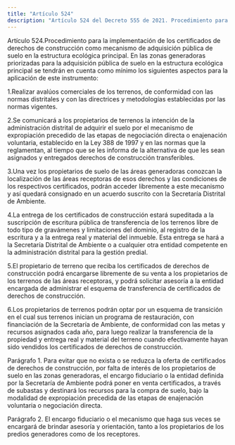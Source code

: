 ```yaml
---
title: "Artículo 524"
description: "Artículo 524 del Decreto 555 de 2021. Procedimiento para la implementación de los certificados de derechos de construcción como mecanis..."
---
```


Artículo 524.Procedimiento para la implementación de los certificados de derechos de construcción como mecanismo de adquisición pública de suelo en la estructura ecológica principal. En las zonas generadoras priorizadas para la adquisición pública de suelo en la estructura ecológica principal se tendrán en cuenta como mínimo los siguientes aspectos para la aplicación de este instrumento:
 
1.Realizar avalúos comerciales de los terrenos, de conformidad con las normas distritales y con las directrices y metodologías establecidas por las normas vigentes.
 
2.Se comunicará a los propietarios de terrenos la intención de la administración distrital de adquirir el suelo por el mecanismo de expropiación precedido de las etapas de negociación directa o enajenación voluntaria, establecido en la Ley 388 de 1997 y en las normas que la reglamentan, al tiempo que se les informa de la alternativa de que les sean asignados y entregados derechos de construcción transferibles.
 
3.Una vez los propietarios de suelo de las áreas generadoras conozcan la localización de las áreas receptoras de esos derechos y las condiciones de los respectivos certificados, podrán acceder libremente a este mecanismo y así quedará consignado en un acuerdo suscrito con la Secretaría Distrital de Ambiente.
 
4.La entrega de los certificados de construcción estará supeditada a la suscripción de escritura pública de transferencia de los terrenos libre de todo tipo de gravámenes y limitaciones del dominio, al registro de la escritura y a la entrega real y material del inmueble. Esta entrega se hará a la Secretaría Distrital de Ambiente o a cualquier otra entidad competente en la administración distrital para la gestión predial.
 
5.El propietario de terreno que reciba los certificados de derechos de construcción podrá encargarse libremente de su venta a los propietarios de los terrenos de las áreas receptoras, y podrá solicitar asesoría a la entidad encargada de administrar el esquema de transferencia de certificados de derechos de construcción.
 
6.Los propietarios de terrenos podrán optar por un esquema de transición en el cual sus terrenos inician un programa de restauración, con financiación de la Secretaría de Ambiente, de conformidad con las metas y recursos asignados cada año, para luego realizar la transferencia de la propiedad y entrega real y material del terreno cuando efectivamente hayan sido vendidos los certificados de derechos de construcción.
 
Parágrafo 1. Para evitar que no exista o se reduzca la oferta de certificados de derechos de construcción, por falta de interés de los propietarios de suelo en las zonas generadoras, el encargo fiduciario o la entidad definida por la Secretaría de Ambiente podrá poner en venta certificados, a través de subastas y destinará los recursos para la compra de suelo, bajo la modalidad de expropiación precedida de las etapas de enajenación voluntaria o negociación directa.
 
Parágrafo 2. El encargo fiduciario o el mecanismo que haga sus veces se encargará de brindar asesoría y orientación, tanto a los propietarios de los predios generadores como de los receptores.
